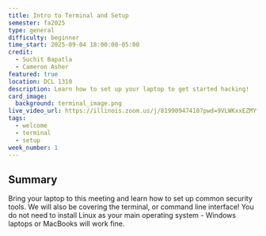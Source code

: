 ```yaml
---
title: Intro to Terminal and Setup
semester: fa2025
type: general
difficulty: beginner
time_start: 2025-09-04 18:00:00-05:00
credit:
  - Suchit Bapatla
  - Cameron Asher
featured: true
location: DCL 1310
description: Learn how to set up your laptop to get started hacking!
card_image:
  background: terminal_image.png
live_video_url: https://illinois.zoom.us/j/81990947410?pwd=9VLWKxxEZMYfZNW0XOazZ6uIVp0rts.1
tags:
  - welcome
  - terminal
  - setup
week_number: 1
---
```

## Summary

Bring your laptop to this meeting and learn how to set up common security tools. We will also be covering the terminal, or command line interface! You do not need to install Linux as your main operating system - Windows laptops or MacBooks will work fine.
